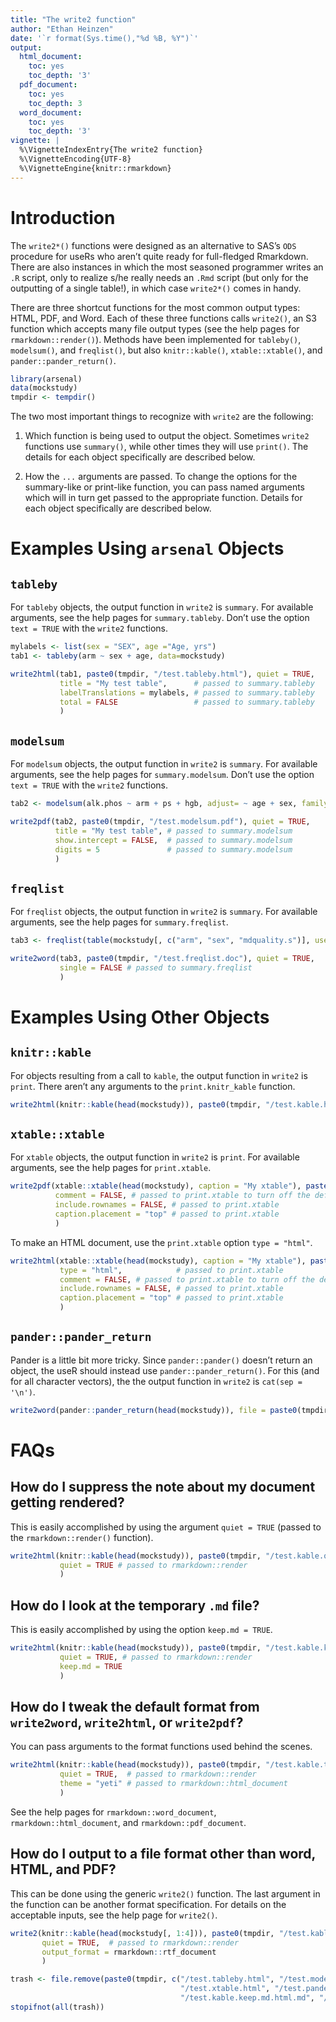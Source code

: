 ```yaml
---
title: "The write2 function"
author: "Ethan Heinzen"
date: '`r format(Sys.time(),"%d %B, %Y")`'
output:
  html_document:
    toc: yes
    toc_depth: '3'
  pdf_document:
    toc: yes
    toc_depth: 3
  word_document:
    toc: yes
    toc_depth: '3'
vignette: |
  %\VignetteIndexEntry{The write2 function}
  %\VignetteEncoding{UTF-8}
  %\VignetteEngine{knitr::rmarkdown}
---
```


# Introduction

The `write2*()` functions were designed as an alternative to SAS's `ODS` procedure for useRs who aren't quite ready for full-fledged
Rmarkdown. There are also instances in which the most seasoned programmer writes an `.R` script, only to realize s/he really
needs an `.Rmd` script (but only for the outputting of a single table!), in which case `write2*()` comes in handy.

There are three shortcut functions for the most common output types: HTML, PDF, and Word. Each of these three functions calls
`write2()`, an S3 function which accepts many file output types (see the help pages for `rmarkdown::render()`). Methods have been implemented for
`tableby()`, `modelsum()`, and `freqlist()`, but also `knitr::kable()`, `xtable::xtable()`, and `pander::pander_return()`.

```r
library(arsenal)
data(mockstudy)
tmpdir <- tempdir()
```

The two most important things to recognize with `write2` are the following:

1. Which function is being used to output the object. Sometimes `write2` functions use `summary()`, while other times they will use `print()`.
   The details for each object specifically are described below.
   
2. How the `...` arguments are passed. To change the options for the summary-like or print-like function, you can pass named arguments which will
   in turn get passed to the appropriate function. Details for each object specifically are described below.

# Examples Using `arsenal` Objects

## `tableby`

For `tableby` objects, the output function in `write2` is `summary`. For available arguments, see the help pages for `summary.tableby`.
Don't use the option `text = TRUE` with the `write2` functions.

```r
mylabels <- list(sex = "SEX", age ="Age, yrs")
tab1 <- tableby(arm ~ sex + age, data=mockstudy)

write2html(tab1, paste0(tmpdir, "/test.tableby.html"), quiet = TRUE,
           title = "My test table",      # passed to summary.tableby
           labelTranslations = mylabels, # passed to summary.tableby
           total = FALSE                 # passed to summary.tableby
           )
```

## `modelsum`

For `modelsum` objects, the output function in `write2` is `summary`. For available arguments, see the help pages for `summary.modelsum`.
Don't use the option `text = TRUE` with the `write2` functions.

```r
tab2 <- modelsum(alk.phos ~ arm + ps + hgb, adjust= ~ age + sex, family = "gaussian", data = mockstudy)

write2pdf(tab2, paste0(tmpdir, "/test.modelsum.pdf"), quiet = TRUE,
          title = "My test table", # passed to summary.modelsum
          show.intercept = FALSE,  # passed to summary.modelsum
          digits = 5               # passed to summary.modelsum
          )
```

## `freqlist`

For `freqlist` objects, the output function in `write2` is `summary`. For available arguments, see the help pages for `summary.freqlist`.

```r
tab3 <- freqlist(table(mockstudy[, c("arm", "sex", "mdquality.s")], useNA = "ifany"), groupBy = c("arm", "sex"))

write2word(tab3, paste0(tmpdir, "/test.freqlist.doc"), quiet = TRUE,
           single = FALSE # passed to summary.freqlist
           )
```

# Examples Using Other Objects

## `knitr::kable`

For objects resulting from a call to `kable`, the output function in `write2` is `print`. There aren't any arguments to the `print.knitr_kable` function.

```r
write2html(knitr::kable(head(mockstudy)), paste0(tmpdir, "/test.kable.html"),  quiet = TRUE)
```

## `xtable::xtable`

For `xtable` objects, the output function in `write2` is `print`. For available arguments, see the help pages for `print.xtable`.

```r
write2pdf(xtable::xtable(head(mockstudy), caption = "My xtable"), paste0(tmpdir, "/test.xtable.pdf"), quiet = TRUE,
          comment = FALSE, # passed to print.xtable to turn off the default message about xtable version
          include.rownames = FALSE, # passed to print.xtable
          caption.placement = "top" # passed to print.xtable
          )
```

To make an HTML document, use the `print.xtable` option `type = "html"`.

```r
write2html(xtable::xtable(head(mockstudy), caption = "My xtable"), paste0(tmpdir, "/test.xtable.html"), quiet = TRUE,
           type = "html",            # passed to print.xtable
           comment = FALSE, # passed to print.xtable to turn off the default message about xtable version
           include.rownames = FALSE, # passed to print.xtable
           caption.placement = "top" # passed to print.xtable
           )
```

## `pander::pander_return`

Pander is a little bit more tricky. Since `pander::pander()` doesn't return an object, the useR should instead use
`pander::pander_return()`. For this (and for all character vectors), the the output function in `write2` is `cat(sep = '\n')`.

```r
write2word(pander::pander_return(head(mockstudy)), file = paste0(tmpdir, "/test.pander.doc"), quiet = TRUE)
```

# FAQs

## How do I suppress the note about my document getting rendered?

This is easily accomplished by using the argument `quiet = TRUE` (passed to the `rmarkdown::render()` function).

```r
write2html(knitr::kable(head(mockstudy)), paste0(tmpdir, "/test.kable.quiet.html"),
           quiet = TRUE # passed to rmarkdown::render
           )
```

## How do I look at the temporary `.md` file?

This is easily accomplished by using the option `keep.md = TRUE`.

```r
write2html(knitr::kable(head(mockstudy)), paste0(tmpdir, "/test.kable.keep.md.html"),
           quiet = TRUE, # passed to rmarkdown::render
           keep.md = TRUE
           )
```

## How do I tweak the default format from `write2word`, `write2html`, or `write2pdf`?

You can pass arguments to the format functions used behind the scenes.

```r
write2html(knitr::kable(head(mockstudy)), paste0(tmpdir, "/test.kable.theme.html"),
           quiet = TRUE,  # passed to rmarkdown::render
           theme = "yeti" # passed to rmarkdown::html_document
           )
```

See the help pages for `rmarkdown::word_document`, `rmarkdown::html_document`, and `rmarkdown::pdf_document`.

## How do I output to a file format other than word, HTML, and PDF?

This can be done using the generic `write2()` function. The last argument in the function can be another format specification.
For details on the acceptable inputs, see the help page for `write2()`.

```r
write2(knitr::kable(head(mockstudy[, 1:4])), paste0(tmpdir, "/test.kable.rtf"),
       quiet = TRUE,  # passed to rmarkdown::render
       output_format = rmarkdown::rtf_document
       )
```

```r
trash <- file.remove(paste0(tmpdir, c("/test.tableby.html", "/test.modelsum.pdf", "/test.freqlist.doc", "/test.kable.html", "/test.xtable.pdf",
                                      "/test.xtable.html", "/test.pander.doc", "/test.kable.quiet.html", "/test.kable.keep.md.html",
                                      "/test.kable.keep.md.html.md", "/test.kable.theme.html", "/test.kable.rtf")))
stopifnot(all(trash))
```
